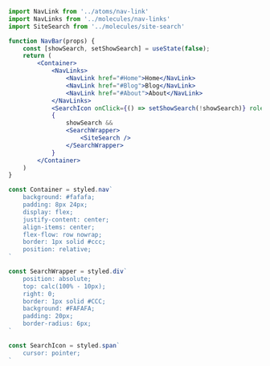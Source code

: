 
<FullScreenCode>

```jsx
import NavLink from '../atoms/nav-link'
import NavLinks from '../molecules/nav-links'
import SiteSearch from '../molecules/site-search'

function NavBar(props) {
    const [showSearch, setShowSearch] = useState(false);
    return (
        <Container>
            <NavLinks>
                <NavLink href="#Home">Home</NavLink>
                <NavLink href="#Blog">Blog</NavLink>
                <NavLink href="#About">About</NavLink>
            </NavLinks>
            <SearchIcon onClick={() => setShowSearch(!showSearch)} role="img" aria-label="search">🔍</SearchIcon>
            {
                showSearch &&
                <SearchWrapper>
                    <SiteSearch />
                </SearchWrapper>
            }
        </Container>
    )
}

const Container = styled.nav`
    background: #fafafa;
    padding: 8px 24px;
    display: flex;
    justify-content: center;
    align-items: center;
    flex-flow: row nowrap;
    border: 1px solid #ccc;
    position: relative;
`

const SearchWrapper = styled.div`
    position: absolute;
    top: calc(100% - 10px);
    right: 0;
    border: 1px solid #CCC;
    background: #FAFAFA;
    padding: 20px;
    border-radius: 6px;
`

const SearchIcon = styled.span`
    cursor: pointer;
`
```

</FullScreenCode>
